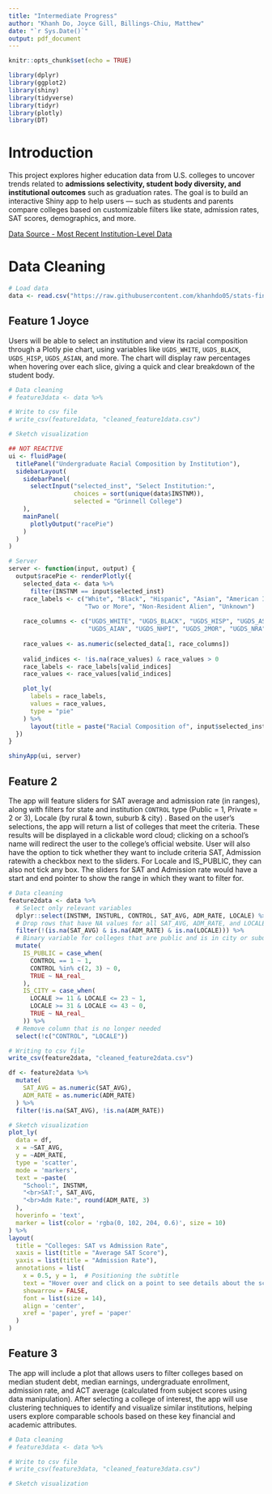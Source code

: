```yaml
---
title: "Intermediate Progress"
author: "Khanh Do, Joyce Gill, Billings-Chiu, Matthew"
date: "`r Sys.Date()`"
output: pdf_document
---
```


```r
knitr::opts_chunk$set(echo = TRUE)
```

```r
library(dplyr)
library(ggplot2)
library(shiny)
library(tidyverse)
library(tidyr)
library(plotly)
library(DT)
```

# Introduction

This project explores higher education data from U.S. colleges to uncover trends related to **admissions selectivity, student body diversity, and institutional outcomes** such as graduation rates. The goal is to build an interactive Shiny app to help users — such as students and parents compare colleges based on customizable filters like state, admission rates, SAT scores, demographics, and more.

[Data Source - Most Recent Institution-Level Data](https://collegescorecard.ed.gov/data)

# Data Cleaning

```r
# Load data
data <- read.csv("https://raw.githubusercontent.com/khanhdo05/stats-final-230/refs/heads/main/Most-Recent-Cohorts-Institution.csv")
```

## Feature 1 Joyce

Users will be able to select an institution and view its racial composition through a Plotly pie chart, using variables like `UGDS_WHITE`, `UGDS_BLACK`, `UGDS_HISP`, `UGDS_ASIAN`, and more. The chart will display raw percentages when hovering over each slice, giving a quick and clear breakdown of the student body.

```r
# Data cleaning
# feature3data <- data %>%

# Write to csv file
# write_csv(feature1data, "cleaned_feature1data.csv")

# Sketch visualization

## NOT REACTIVE
ui <- fluidPage(
  titlePanel("Undergraduate Racial Composition by Institution"),
  sidebarLayout(
    sidebarPanel(
      selectInput("selected_inst", "Select Institution:",
                  choices = sort(unique(data$INSTNM)),
                  selected = "Grinnell College")
    ),
    mainPanel(
      plotlyOutput("racePie")
    )
  )
)

# Server
server <- function(input, output) {
  output$racePie <- renderPlotly({
    selected_data <- data %>%
      filter(INSTNM == input$selected_inst)
    race_labels <- c("White", "Black", "Hispanic", "Asian", "American Indian/Alaska Native", "Native Hawaiian/Pacific Islander",
                     "Two or More", "Non-Resident Alien", "Unknown")
    
    race_columns <- c("UGDS_WHITE", "UGDS_BLACK", "UGDS_HISP", "UGDS_ASIAN",
                      "UGDS_AIAN", "UGDS_NHPI", "UGDS_2MOR", "UGDS_NRA", "UGDS_UNKN")
    
    race_values <- as.numeric(selected_data[1, race_columns])
    
    valid_indices <- !is.na(race_values) & race_values > 0
    race_labels <- race_labels[valid_indices]
    race_values <- race_values[valid_indices]

    plot_ly(
      labels = race_labels,
      values = race_values,
      type = "pie"
    ) %>%
      layout(title = paste("Racial Composition of", input$selected_inst))
  })
}

shinyApp(ui, server)
```

## Feature 2

The app will feature sliders for SAT average and admission rate (in ranges), along with filters for state and institution `CONTROL` type (Public = 1, Private = 2 or 3),  Locale (by rural & town, suburb & city) . Based on the user's selections, the app will return a list of colleges that meet the criteria. These results will be displayed in a clickable word cloud; clicking on a school’s name will redirect the user to the college’s official website. User will also have the option to tick whether they want to include criteria SAT, Admission ratewith a checkbox next to the sliders. For Locale and IS_PUBLIC, they can also not tick any box. The sliders for SAT and Admission rate would have a start and end pointer to show the range in which they want to filter for.

```r
# Data cleaning
feature2data <- data %>%
  # Select only relevant variables
  dplyr::select(INSTNM, INSTURL, CONTROL, SAT_AVG, ADM_RATE, LOCALE) %>%
  # Drop rows that have NA values for all SAT_AVG, ADM_RATE, and LOCALE
  filter(!(is.na(SAT_AVG) & is.na(ADM_RATE) & is.na(LOCALE))) %>%
  # Binary variable for colleges that are public and is in city or suburb
  mutate(
    IS_PUBLIC = case_when(
      CONTROL == 1 ~ 1,
      CONTROL %in% c(2, 3) ~ 0,
      TRUE ~ NA_real_
    ),
    IS_CITY = case_when(
      LOCALE >= 11 & LOCALE <= 23 ~ 1,
      LOCALE >= 31 & LOCALE <= 43 ~ 0,
      TRUE ~ NA_real_
    )) %>%
  # Remove column that is no longer needed
  select(!c("CONTROL", "LOCALE"))

# Writing to csv file
write_csv(feature2data, "cleaned_feature2data.csv")

df <- feature2data %>%
  mutate(
    SAT_AVG = as.numeric(SAT_AVG),
    ADM_RATE = as.numeric(ADM_RATE)
  ) %>%
  filter(!is.na(SAT_AVG), !is.na(ADM_RATE))

# Sketch visualization
plot_ly(
  data = df,
  x = ~SAT_AVG,
  y = ~ADM_RATE,
  type = 'scatter',
  mode = 'markers',
  text = ~paste(
    "School:", INSTNM,
    "<br>SAT:", SAT_AVG,
    "<br>Adm Rate:", round(ADM_RATE, 3)
  ),
  hoverinfo = 'text',
  marker = list(color = 'rgba(0, 102, 204, 0.6)', size = 10)
) %>%
layout(
  title = "Colleges: SAT vs Admission Rate",
  xaxis = list(title = "Average SAT Score"),
  yaxis = list(title = "Admission Rate"),
  annotations = list(
    x = 0.5, y = 1,  # Positioning the subtitle
    text = "Hover over and click on a point to see details about the school.",
    showarrow = FALSE,
    font = list(size = 14),
    align = 'center',
    xref = 'paper', yref = 'paper'
  )
)
```

## Feature 3

The app will include a plot that allows users to filter colleges based on median student debt, median earnings, undergraduate enrollment, admission rate, and ACT average (calculated from subject scores using data manipulation). After selecting a college of interest, the app will use clustering techniques to identify and visualize similar institutions, helping users explore comparable schools based on these key financial and academic attributes.

```r
# Data cleaning
# feature3data <- data %>%

# Write to csv file
# write_csv(feature3data, "cleaned_feature3data.csv")

# Sketch visualization
```
